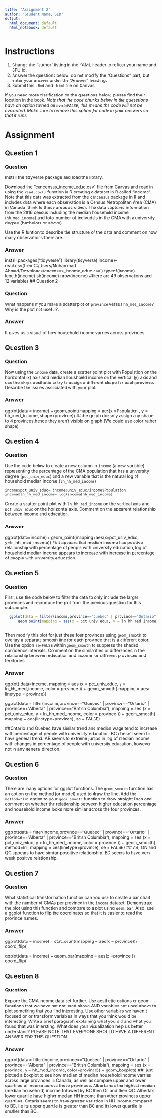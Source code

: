 ---
title: "Assignment 2"
author: "Student Name, SID"
output:
  html_document: default
  html_notebook: default
---

# Instructions

1. Change the "author" listing in the YAML header to reflect your name and SFU id.
2. Answer the questions below: do not modify the "Questions" part, but enter your answer under the "Answer" heading.
3. Submit this ``.Rmd`` and ``.html`` file on Canvas.

If you need more clarification on the questions below, please find their location in the book. *Note that the code chunks below in the quesetions have an option turned on `eval=FALSE`, this means the code will not be evaluated. Make sure to remove this option for code in your answers so that it runs*


# Assignment 


## Question 1

### Question

Install the tidyverse package and load the library. 

Download the "cancensus_income_educ.csv" file from Canvas and read in using the `read.csv()` function in R creating a dataset in R called "income". Note that this data was extracted from the `cancensus` package in R and includes data where each observation is a Census Metropolitan Area (CMA) in Canada (think fo these areas as cities). The data captures information from the 2016 census including the median household income (`hh_med_income`) and total number of indivudals in the CMA with a university degree (bachelors or above). 

Use the R funtion to describe the structure of the data and comment on how many observations there are.  

### Answer
install.packages("tidyverse")
library(tidyverse)
income<-read.csv(file='C:/Users/Muhammad Ahmad/Downloads/cacensus_income_educ.csv')
typeof(income)
length(income)
str(income)
nrow(income)
#there are 49 observations and 12 variables
## Question 2

### Question

What happens if you make a scatterplot of `province` versus `hh_med_income`? Why is the plot not useful?.

### Answer
It gives us a visual of how household income varries across provinces

## Question 3

### Question

Now using the `income` data, create a scatter point plot with Population on the horizontal (x) axis and median houshoeld income on the vertical (y) axis and use the `shape` aesthetic to try to assign a different shape for each province. Describe the issues associated with your plot. 

### Answer
 ggplot(data = income) +
geom_point(mapping = aes(x =Population , y = hh_med_income, shape=province))
##the graph doesn'y assign any shape to 4 provinces,hence they aren't visible on graph.(We could use color rather shape)


## Question 4

### Question

Use the code below to create a new column in `income` (a new variable) representing the percentage of the CMA population that has a university degree (`pct_univ_educ`) and a new variable that is the natural log of household median income (`ln_hh_med_income`)

```{r, eval=FALSE}
income$pct_univ_educ= income$univ_educ/income$Population
income$ln_hh_med_income= log(income$hh_med_income)
```

Create a scatter point plot with `ln_hh_med_income` on the vertical axis and `pct_univ_educ` on the horizontal axis. Comment on the apparent relationship between income and education. 

 

### Answer
ggplot(data=income)+
geom_point(mapping=aes(x=pct_univ_educ, y=ln_hh_med_income))
##it appears that median income has positive relationship with percentage of people with university education, log of household median income appears to increase with increase in percentage of people with university education.   

## Question 5


### Question
 First, use the code below to filter the data to only include the larger provinces and reproduce the plot from the previous question for this subsample.  

```{r, eval=FALSE}
  ggplot(data = filter(income,province=="Quebec" | province=="Ontario" | province=="Alberta" | province=="British Columbia")) + 
      geom_point(mapping = aes(x = pct_univ_educ, y = ln_hh_med_income))
      
```


Then modify this plot for just these four provinces using `geom_smooth` to overlay a separate smooth line for each province that is a different color. Use the option `se=FALSE` within `geom_smooth` to suppress the shaded confidence intervals. Comment on the similarities or differences in the relationship between education and income for different provinces and territories. 

### Answer
ggplot( data=income, mapping = aes (x = pct_univ_educ, y = ln_hh_med_income, color = province )) +
geom_smooth( mapping = aes( linetype = province))

ggplot(data = filter(income,province=="Quebec" | province=="Ontario" | province=="Alberta" | province=="British Columbia"), mapping = aes (x = pct_univ_educ, y = ln_hh_med_income, color = province )) + 
geom_smooth( mapping = aes(linetype=province), se = FALSE)

##Ontario and Quebec have similar trend and median wage tend to increase with percentage of people with university education. BC doesn't seem to have general trend. AB seems to extreme jumps in log of median income with changes in  percentage of people with university education, however not in any general direction. 

## Question 6

### Question

There are many options for ggplot functions. The `geom_smooth` function has an option on the method (or model) used to draw the line. Add the `method="lm"` option to your `geom_smooth` function to draw straight lines and comment on whether the relationship between higher education percentage and household income looks more similar across the four provinces. 


### Answer 
ggplot(data = filter(income,province=="Quebec" | province=="Ontario" | province=="Alberta" | province=="British Columbia"), mapping = aes (x = pct_univ_educ, y = ln_hh_med_income, color = province )) + 
geom_smooth( method=lm, mapping = aes(linetype=province), se = FALSE)
## AB, ON and QC appears to have similar posoitive relationship. BC seems to have very weak positive relationship.

## Question 7

### Question 

What statistical transformation function can you use to create a bar chart with the number of CMAs per province in the `income` dataset. Demonstrate the plot using this function and compare to a plot using `geom_bar`. Also, use a ggplot function to flip the coordinates so that it is easier to read the province names.


### Answer
ggplot(data = income) +
stat_count(mapping = aes(x = province))+
coord_flip()

ggplot(data = income) +
geom_bar(mapping = aes(x =province ))
coord_flip()

## Question 8

### Question

Explore the CMA income data set further. Use aesthetic options or geom functions that we have not not used above AND variables not used above to plot something that you find interesting. Use other variables we haven't focused on or transform variables in ways that you think would be interesting. Write a brief paragraph explaining what you did and what you found that was intersting. What does your visualization help us better understand? PLEASE NOTE THAT EVERYONE SHOULD HAVE A DIFFERENT ANSWER FOR THIS QUESTION. 

### Answer
ggplot(data = filter(income,province=="Quebec" | province=="Ontario" | province=="Alberta" | province=="British Columbia"), mapping = aes (x = province, y = hh_med_income, color=province)) +
geom_boxplot()
##I just plotted a boxplot to see how median of median household income varries across large provinces in Canada, as well as compare upper and lower quartiles of income across these provinces. Alberta has the highest median (median household) income followed by BC then On and then QC. Alberta's lower quartile have higher median HH income than other provinces upper quartiles. Ontaria seems to have greater variation in HH income compared to BC, i.e its upper quartile is greater than BC and its lower quartile is smaller than BC. 